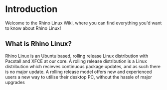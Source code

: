 # Introduction
 
Welcome to the Rhino Linux Wiki, where you can find everything you'd want to know about Rhino Linux!

## What is Rhino Linux?

Rhino Linux is an Ubuntu based, rolling release Linux distribution with Pacstall and XFCE at our core. A rolling release distribution is a Linux distribution which recieves continuous package updates, and as such there is no major update. A rolling release model offers new and experienced users a new way to utilise their desktop PC, without the hassle of major upgrades
